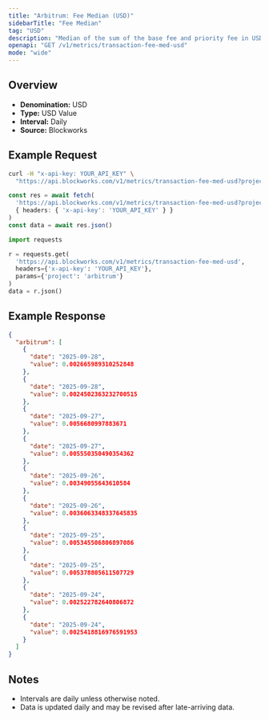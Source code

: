 ```yaml
---
title: "Arbitrum: Fee Median (USD)"
sidebarTitle: "Fee Median"
tag: "USD"
description: "Median of the sum of the base fee and priority fee in USD that day"
openapi: "GET /v1/metrics/transaction-fee-med-usd"
mode: "wide"
---
```


## Overview

- **Denomination:** USD
- **Type:** USD Value
- **Interval:** Daily
- **Source:** Blockworks

## Example Request

<CodeGroup>

```bash cURL
curl -H "x-api-key: YOUR_API_KEY" \
  "https://api.blockworks.com/v1/metrics/transaction-fee-med-usd?project=arbitrum"
```

```typescript TypeScript
const res = await fetch(
  'https://api.blockworks.com/v1/metrics/transaction-fee-med-usd?project=arbitrum',
  { headers: { 'x-api-key': 'YOUR_API_KEY' } }
)
const data = await res.json()
```

```python Python
import requests

r = requests.get(
  'https://api.blockworks.com/v1/metrics/transaction-fee-med-usd',
  headers={'x-api-key': 'YOUR_API_KEY'},
  params={'project': 'arbitrum'}
)
data = r.json()
```

</CodeGroup>

## Example Response

```json
{
  "arbitrum": [
    {
      "date": "2025-09-28",
      "value": 0.002665989310252848
    },
    {
      "date": "2025-09-28",
      "value": 0.0024502363232700515
    },
    {
      "date": "2025-09-27",
      "value": 0.0056680997883671
    },
    {
      "date": "2025-09-27",
      "value": 0.005550350490354362
    },
    {
      "date": "2025-09-26",
      "value": 0.00349055643610584
    },
    {
      "date": "2025-09-26",
      "value": 0.0036063348337645835
    },
    {
      "date": "2025-09-25",
      "value": 0.005345506806897086
    },
    {
      "date": "2025-09-25",
      "value": 0.005378805611507729
    },
    {
      "date": "2025-09-24",
      "value": 0.002522782640806872
    },
    {
      "date": "2025-09-24",
      "value": 0.0025418816976591953
    }
  ]
}
```

## Notes
- Intervals are daily unless otherwise noted.
- Data is updated daily and may be revised after late-arriving data.